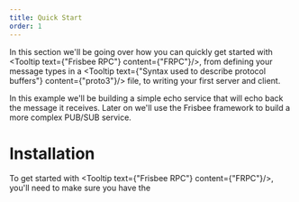 ```yaml
---
title: Quick Start
order: 1
---
```


In this section we'll be going over how you can quickly get started with <Tooltip text={"Frisbee RPC"} content={"FRPC"}/>,
from defining your message types in a <Tooltip text={"Syntax used to describe protocol buffers"} content={"proto3"}/> file, to writing your first server and client.

In this example we'll be building a simple echo service that will echo back the message it receives. Later on we'll use
the Frisbee framework to build a more complex PUB/SUB service.

# Installation

To get started with <Tooltip text={"Frisbee RPC"} content={"FRPC"}/>, you'll need to make sure you have the


